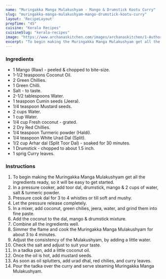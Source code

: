 ---
name: "Muringakka Manga Mulakushyam - Mango & Drumstick Kootu Curry"
slug: "muringakka-manga-mulakushyam-mango-drumstick-kootu-curry"
layout: 'RecipeLayout'
prepTime: "45"
cuisine: "Kerala Recipes"
cuisineSlug: "kerala-recipes"
image: "https://www.archanaskitchen.com/images/archanaskitchen/1-Author/Karthika_Gopalakrishnan/Mango_Mulakushyam.jpg"
excerpt: "To begin making the Muringakka Manga Mulakushyam get all the ingredients ready, so it will be easy to get started"
---

### Ingredients

- 1 Mango (Raw) - peeled & chopped to bite-size.
- 1-1/2 teaspoons Coconut Oil.
- 2 Green Chillies.
- 1 Green Chilli.
- Salt - to taste.
- 2-1/2 tablespoons Water.
- 1 teaspoon Cumin seeds (Jeera).
- 1/4 teaspoon Mustard seeds.
- 2 cups Water.
- 1 cup Water.
- 1/4 cup Fresh coconut - grated.
- 2 Dry Red Chillies.
- 1/4 teaspoon Turmeric powder (Haldi).
- 1/4 teaspoon White Urad Dal (Split).
- 1/2 cup Arhar dal (Split Toor Dal) - soaked for 30 minutes.
- 1 Drumstick - chopped to about 1.5 inch.
- 1 sprig Curry leaves.

### Instructions

1. To begin making the Muringakka Manga Mulakushyam get all the ingredients ready, so it will be easy to get started.
1. In a pressure cooker, add toor dal, drumstick, mango & 2 cups of water, salt & turmeric powder.
1. Pressure cook dal for 3 to 4 whistles or till soft and mushy.
1.  Let the pressure release completely.
1. In a mixer, add coconut, green chilies, jeera, water, and grind them into fine paste.
1. Add the coconut to the dal, mango & drumstick mixture.
1. Combine all the ingredients well.
1. Simmer the flame and cook the Muringakka Manga Mulakushyam for about 3 to 4 minutes.
1. Adjust the consistency of the Mulakushyam, by adding a little water.
1. Check the salt and adjust to suit your taste.
1. In a tadka pan, add a little coconut oil.
1. Once the oil is hot, add mustard seeds.
1. As soon as oil splutters, add urad dhal, red chilies, and curry leaves.
1. Pour the tadka over the curry and serve steaming Muringakka Manga Mulakushyam.
